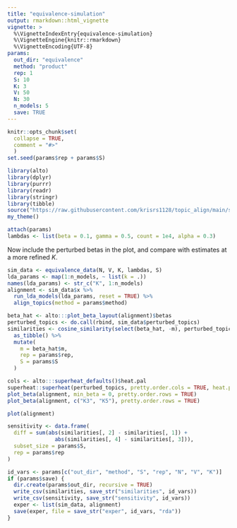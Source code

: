 ```yaml
---
title: "equivalence-simulation"
output: rmarkdown::html_vignette
vignette: >
  %\VignetteIndexEntry{equivalence-simulation}
  %\VignetteEngine{knitr::rmarkdown}
  %\VignetteEncoding{UTF-8}
params:
  out_dir: "equivalence"
  method: "product"
  rep: 1
  S: 10
  K: 3
  V: 50
  N: 30
  n_models: 5
  save: TRUE
---
```


```r
knitr::opts_chunk$set(
  collapse = TRUE,
  comment = "#>"
  )
set.seed(params$rep + params$S)
```

```r
library(alto)
library(dplyr)
library(purrr)
library(readr)
library(stringr)
library(tibble)
source("https://raw.githubusercontent.com/krisrs1128/topic_align/main/simulations/simulation_functions.R")
my_theme()
```

```r
attach(params)
lambdas <- list(beta = 0.1, gamma = 0.5, count = 1e4, alpha = 0.3)
```

Now include the perturbed betas in the plot, and compare with estimates at a
more refined $K$.

```r
sim_data <- equivalence_data(N, V, K, lambdas, S)
lda_params <- map(1:n_models, ~ list(k = .))
names(lda_params) <- str_c("K", 1:n_models)
alignment <- sim_data$x %>%
  run_lda_models(lda_params, reset = TRUE) %>%
  align_topics(method = params$method)
```

```r
beta_hat <- alto:::plot_beta_layout(alignment)$betas
perturbed_topics <- do.call(rbind, sim_data$perturbed_topics)
similarities <- cosine_similarity(select(beta_hat, -m), perturbed_topics) %>%
  as_tibble() %>%
  mutate(
    m = beta_hat$m,
    rep = params$rep,
    S = params$S
  )
```

```r
cols <- alto:::superheat_defaults()$heat.pal
superheat::superheat(perturbed_topics, pretty.order.cols = TRUE, heat.pal = cols)
plot_beta(alignment, min_beta = 0, pretty.order.rows = TRUE)
plot_beta(alignment, c("K3", "K5"), pretty.order.rows = TRUE)
```

```r
plot(alignment)
```

```r
sensitivity <- data.frame(
  diff = sum(abs(similarities[, 2] - similarities[, 1]) +
               abs(similarities[, 4] - similarities[, 3])),
  subset_size = params$S,
  rep = params$rep
)
```

```r
id_vars <- params[c("out_dir", "method", "S", "rep", "N", "V", "K")]
if (params$save) {
  dir.create(params$out_dir, recursive = TRUE)
  write_csv(similarities, save_str("similarities", id_vars))
  write_csv(sensitivity, save_str("sensitivity", id_vars))
  exper <- list(sim_data, alignment)
  save(exper, file = save_str("exper", id_vars, "rda"))
}
```
